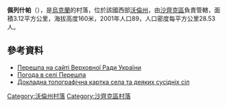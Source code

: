 {{coord|51|35|49|N|23|39|11|E|scale:30000|display=title}}

'''佩列什帕'''（{{lang-uk|Перешпа}}），是[[烏克蘭|烏克蘭]]的村落，位於該國西部[[沃倫州|沃倫州]]，由[[沙齊克區|沙齊克區]]負責管轄，面積3.12平方公里，海拔高度160米，2001年人口89，人口密度每平方公里28.53人。

==參考資料==
* [http://w1.c1.rada.gov.ua/pls/z7502/A005?rdat1=10.04.2009&rf7571=5043 Перешпа на сайті Верховної Ради України]{{dead link|date=2017年11月 |bot=InternetArchiveBot |fix-attempted=yes }}
* [http://weather.in.ua/ua/volynskaja/19959 Погода в селі Перешпа] {{Wayback|url=http://weather.in.ua/ua/volynskaja/19959 |date=20111219103508 }}
* [http://maps.dokladno.com/map.php?obl=5&raj=647&np=1079&s=r Докладна топографічна картка села та деяких сусідніх сіл] {{Wayback|url=http://maps.dokladno.com/map.php?obl=5&raj=647&np=1079&s=r |date=20190313011445 }}

[[Category:沃倫州村落|Category:沃倫州村落]]
[[Category:沙齊克區村落|Category:沙齊克區村落]]


{{Volyn-geo-stub}}